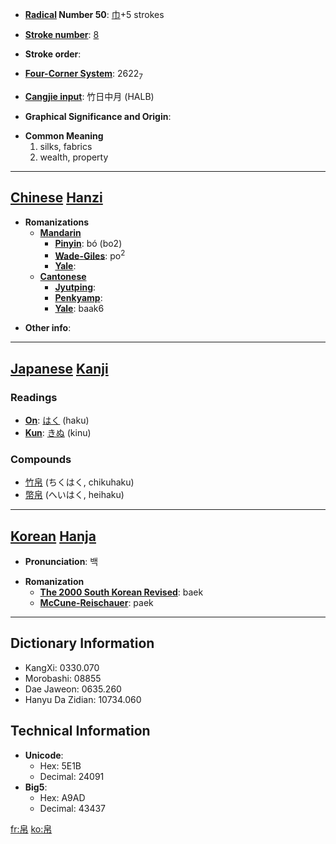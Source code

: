 * '''[[Wiktionary:Chinese radical index| Radical]] Number 50''': [[Wiktionary:Chinese radical index 巾|巾]]+5 strokes

* '''[[Wiktionary:Chinese total strokes index|Stroke number]]''': [[Wiktionary:Chinese total strokes index 8|8]]

* '''Stroke order''': 

* '''[[Wiktionary:Chinese four corner index|Four-Corner System]]''': 2622<sub>7</sub>

* '''[[Wiktionary:Chinese Cangjie index|Cangjie input]]''': 竹日中月 (HALB)

* '''Graphical Significance and Origin''': 

* '''Common Meaning'''
*#silks, fabrics
*# wealth, property


----

== [[Chinese]] [[Hanzi]] ==

* '''Romanizations'''
** '''[[Mandarin]]'''
*** '''[[Pinyin]]''': bó (bo2)
*** '''[[Wade-Giles]]''': po<sup>2</sup>
*** '''[[Yale]]''': 
** '''[[Cantonese]]'''
*** '''[[Jyutping]]''':
*** '''[[Penkyamp]]''': 
*** '''[[Yale]]''': baak6

* '''Other info''': 

----

== [[Japanese]] [[Kanji]] ==

===Readings===
* '''[[On]]''': [[はく]] (haku)
* '''[[Kun]]''': [[きぬ]] (kinu)
===Compounds===
*[[竹帛]] (ちくはく, chikuhaku)
*[[幣帛]] (へいはく, heihaku)
----

== [[Korean]] [[Hanja]] ==

* '''Pronunciation''': 백

* '''Romanization'''
** '''[[The 2000 South Korean Revised Romanization|The 2000 South Korean Revised]]''': baek
** '''[[McCune-Reischauer]]''': paek

----

== Dictionary Information ==

* KangXi: 0330.070
* Morobashi: 08855
* Dae Jaweon: 0635.260
* Hanyu Da Zidian: 10734.060

== Technical Information ==

* '''Unicode''':
** Hex: 5E1B
** Decimal: 24091
* '''Big5''':
** Hex: A9AD
** Decimal: 43437

[[fr:帛]]
[[ko:帛]]